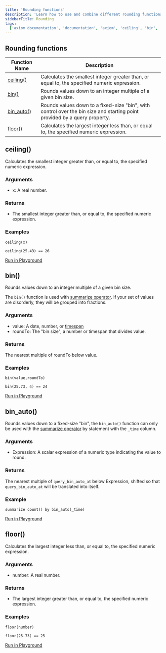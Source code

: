 ```yaml
---
title: 'Rounding functions'
description: 'Learn how to use and combine different rounding functions in APL'
sidebarTitle: Rounding
tags:
  ['axiom documentation', 'documentation', 'axiom', 'ceiling', 'bin', 'bin_auto', 'floor']
---
```


## Rounding functions

| **Function Name**         | **Description**                                                                              |
| -------------------------  | -------------------------------------------------------------------------------------------- |
| [ceiling()](<#ceiling()>)  | Calculates the smallest integer greater than, or equal to, the specified numeric expression. |
| [bin()](<#bin()>)           | Rounds values down to an integer multiple of a given bin size. |
| [bin_auto()](<#bin-auto()>) | Rounds values down to a fixed-size "bin", with control over the bin size and starting point provided by a query property.| 
| [floor()](<#floor()>)     | Calculates the largest integer less than, or equal to, the specified numeric expression. |

## ceiling()

Calculates the smallest integer greater than, or equal to, the specified numeric expression.

### Arguments

- x: A real number.

### Returns

- The smallest integer greater than, or equal to, the specified numeric expression.

### Examples

```kusto
ceiling(x)
```

```kusto
ceiling(25.43) == 26
```

[Run in Playground](https://play.axiom.co/axiom-play-qf1k/explorer?initForm=%7B%22apl%22%3A%22%5B'sample-http-logs'%5D%5Cn%7C%20project%20smallest_integer%20%3D%20ceiling%2825.43%29%22%7D)

## bin()

Rounds values down to an integer multiple of a given bin size.

The `bin()` function is used with [summarize operator](/apl/tabular-operators/summarize-operator). If your set of values are disorderly, they will be grouped into fractions.

### Arguments 

- value: A date, number, or [timespan](/apl/data-types/scalar-data-types#timespan-literals)
- roundTo: The "bin size", a number or timespan that divides value.

### Returns

The nearest multiple of roundTo below value.

### Examples

```kusto
bin(value,roundTo)
```

```kusto
bin(25.73, 4) == 24
```

[Run in Playground](https://play.axiom.co/axiom-play-qf1k/explorer?initForm=%7B%22apl%22%3A%22%5B'sample-http-logs'%5D%5Cn%7C%20project%20round_value%20%3D%20bin%2825.73%2C%204%29%22%7D)

## bin_auto()

Rounds values down to a fixed-size "bin", the `bin_auto()` function can only be used with the [summarize operator](/apl/tabular-operators/summarize-operator) by statement with the `_time` column.

### Arguments

- Expression: A scalar expression of a numeric type indicating the value to round.

### Returns

The nearest multiple of `query_bin_auto_at` below Expression, shifted so that `query_bin_auto_at` will be translated into itself.

### Example 

```kusto
summarize count() by bin_auto(_time)
```

[Run in Playground](https://play.axiom.co/axiom-play-qf1k/explorer?initForm=%7B%22apl%22%3A%22%5B'sample-http-logs'%5D%5Cn%7C%20summarize%20count%28%29%20by%20bin_auto%28_time%29%22%7D)

## floor()

Calculates the largest integer less than, or equal to, the specified numeric expression.

### Arguments 

- number: A real number.

### Returns 

- The largest integer greater than, or equal to, the specified numeric expression.

### Examples 

```kusto
floor(number)
```

```kusto
floor(25.73) == 25
```

[Run in Playground](https://play.axiom.co/axiom-play-qf1k/explorer?initForm=%7B%22apl%22%3A%22%5B'sample-http-logs'%5D%5Cn%7C%20project%20largest_integer_number%20%3D%20floor%2825.73%29%22%7D)